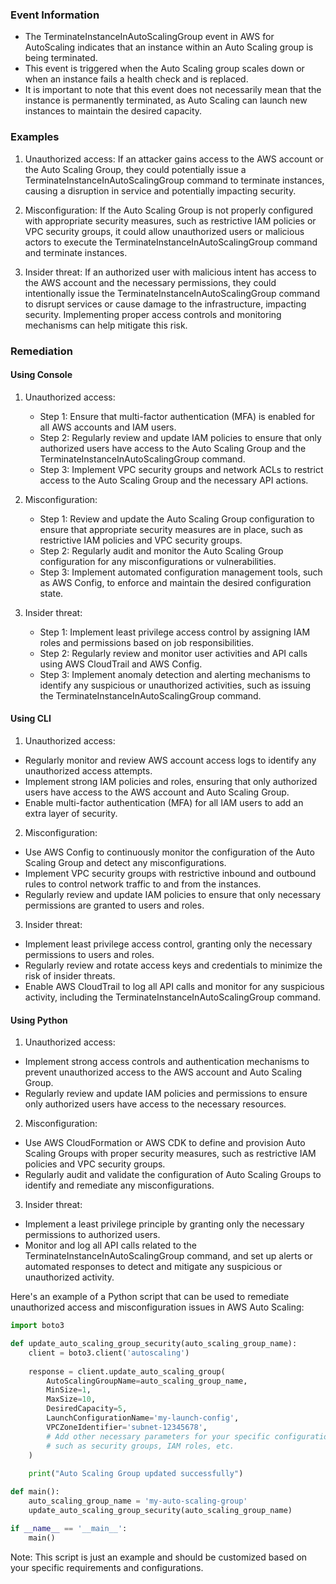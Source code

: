 
### Event Information

- The TerminateInstanceInAutoScalingGroup event in AWS for AutoScaling indicates that an instance within an Auto Scaling group is being terminated.
- This event is triggered when the Auto Scaling group scales down or when an instance fails a health check and is replaced.
- It is important to note that this event does not necessarily mean that the instance is permanently terminated, as Auto Scaling can launch new instances to maintain the desired capacity.


### Examples

1. Unauthorized access: If an attacker gains access to the AWS account or the Auto Scaling Group, they could potentially issue a TerminateInstanceInAutoScalingGroup command to terminate instances, causing a disruption in service and potentially impacting security.

2. Misconfiguration: If the Auto Scaling Group is not properly configured with appropriate security measures, such as restrictive IAM policies or VPC security groups, it could allow unauthorized users or malicious actors to execute the TerminateInstanceInAutoScalingGroup command and terminate instances.

3. Insider threat: If an authorized user with malicious intent has access to the AWS account and the necessary permissions, they could intentionally issue the TerminateInstanceInAutoScalingGroup command to disrupt services or cause damage to the infrastructure, impacting security. Implementing proper access controls and monitoring mechanisms can help mitigate this risk.

### Remediation

#### Using Console

1. Unauthorized access:
   - Step 1: Ensure that multi-factor authentication (MFA) is enabled for all AWS accounts and IAM users.
   - Step 2: Regularly review and update IAM policies to ensure that only authorized users have access to the Auto Scaling Group and the TerminateInstanceInAutoScalingGroup command.
   - Step 3: Implement VPC security groups and network ACLs to restrict access to the Auto Scaling Group and the necessary API actions.

2. Misconfiguration:
   - Step 1: Review and update the Auto Scaling Group configuration to ensure that appropriate security measures are in place, such as restrictive IAM policies and VPC security groups.
   - Step 2: Regularly audit and monitor the Auto Scaling Group configuration for any misconfigurations or vulnerabilities.
   - Step 3: Implement automated configuration management tools, such as AWS Config, to enforce and maintain the desired configuration state.

3. Insider threat:
   - Step 1: Implement least privilege access control by assigning IAM roles and permissions based on job responsibilities.
   - Step 2: Regularly review and monitor user activities and API calls using AWS CloudTrail and AWS Config.
   - Step 3: Implement anomaly detection and alerting mechanisms to identify any suspicious or unauthorized activities, such as issuing the TerminateInstanceInAutoScalingGroup command.

#### Using CLI

1. Unauthorized access:
- Regularly monitor and review AWS account access logs to identify any unauthorized access attempts.
- Implement strong IAM policies and roles, ensuring that only authorized users have access to the AWS account and Auto Scaling Group.
- Enable multi-factor authentication (MFA) for all IAM users to add an extra layer of security.

2. Misconfiguration:
- Use AWS Config to continuously monitor the configuration of the Auto Scaling Group and detect any misconfigurations.
- Implement VPC security groups with restrictive inbound and outbound rules to control network traffic to and from the instances.
- Regularly review and update IAM policies to ensure that only necessary permissions are granted to users and roles.

3. Insider threat:
- Implement least privilege access control, granting only the necessary permissions to users and roles.
- Regularly review and rotate access keys and credentials to minimize the risk of insider threats.
- Enable AWS CloudTrail to log all API calls and monitor for any suspicious activity, including the TerminateInstanceInAutoScalingGroup command.

#### Using Python

1. Unauthorized access:
- Implement strong access controls and authentication mechanisms to prevent unauthorized access to the AWS account and Auto Scaling Group.
- Regularly review and update IAM policies and permissions to ensure only authorized users have access to the necessary resources.

2. Misconfiguration:
- Use AWS CloudFormation or AWS CDK to define and provision Auto Scaling Groups with proper security measures, such as restrictive IAM policies and VPC security groups.
- Regularly audit and validate the configuration of Auto Scaling Groups to identify and remediate any misconfigurations.

3. Insider threat:
- Implement a least privilege principle by granting only the necessary permissions to authorized users.
- Monitor and log all API calls related to the TerminateInstanceInAutoScalingGroup command, and set up alerts or automated responses to detect and mitigate any suspicious or unauthorized activity.

Here's an example of a Python script that can be used to remediate unauthorized access and misconfiguration issues in AWS Auto Scaling:

```python
import boto3

def update_auto_scaling_group_security(auto_scaling_group_name):
    client = boto3.client('autoscaling')
    
    response = client.update_auto_scaling_group(
        AutoScalingGroupName=auto_scaling_group_name,
        MinSize=1,
        MaxSize=10,
        DesiredCapacity=5,
        LaunchConfigurationName='my-launch-config',
        VPCZoneIdentifier='subnet-12345678',
        # Add other necessary parameters for your specific configuration
        # such as security groups, IAM roles, etc.
    )
    
    print("Auto Scaling Group updated successfully")

def main():
    auto_scaling_group_name = 'my-auto-scaling-group'
    update_auto_scaling_group_security(auto_scaling_group_name)

if __name__ == '__main__':
    main()
```

Note: This script is just an example and should be customized based on your specific requirements and configurations.

